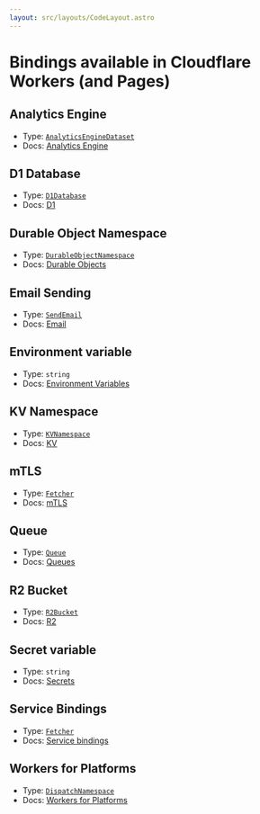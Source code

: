 ```yaml
---
layout: src/layouts/CodeLayout.astro
---
```


# Bindings available in Cloudflare Workers (and Pages)

## Analytics Engine

- Type: [`AnalyticsEngineDataset`](/#AnalyticsEngineDataset)
- Docs: [Analytics Engine](https://developers.cloudflare.com/analytics/analytics-engine/get-started/)

## D1 Database

- Type: [`D1Database`](/#D1Database)
- Docs: [D1](https://developers.cloudflare.com/d1/platform/client-api/)

## Durable Object Namespace

- Type: [`DurableObjectNamespace`](/#DurableObjectNamespace)
- Docs: [Durable Objects](https://developers.cloudflare.com/workers/runtime-apis/durable-objects)

## Email Sending

- Type: [`SendEmail`](/#SendEmail)
- Docs: [Email](https://developers.cloudflare.com/workers/runtime-apis/email)

## Environment variable

- Type: `string`
- Docs: [Environment Variables](https://developers.cloudflare.com/workers/platform/environment-variables)

## KV Namespace

- Type: [`KVNamespace`](/#KVNamespace)
- Docs: [KV](https://developers.cloudflare.com/workers/runtime-apis/kv/)

## mTLS

- Type: [`Fetcher`](/#Fetcher)
- Docs: [mTLS](https://developers.cloudflare.com/workers/runtime-apis/mtls)

## Queue

- Type: [`Queue`](/#Queue)
- Docs: [Queues](https://developers.cloudflare.com/queues/platform/javascript-apis/)

## R2 Bucket

- Type: [`R2Bucket`](/#R2Bucket)
- Docs: [R2](https://developers.cloudflare.com/r2/api/workers/workers-api-reference/)

## Secret variable

- Type: `string`
- Docs: [Secrets](https://developers.cloudflare.com/workers/platform/environment-variables/#compare-secrets-and-environment-variables)

## Service Bindings

- Type: [`Fetcher`](/#Fetcher)
- Docs: [Service bindings](https://developers.cloudflare.com/workers/runtime-apis/service-bindings/)

## Workers for Platforms

- Type: [`DispatchNamespace`](/#DispatchNamespace)
- Docs: [Workers for Platforms](https://developers.cloudflare.com/cloudflare-for-platforms/workers-for-platforms/get-started/dynamic-dispatch/)
